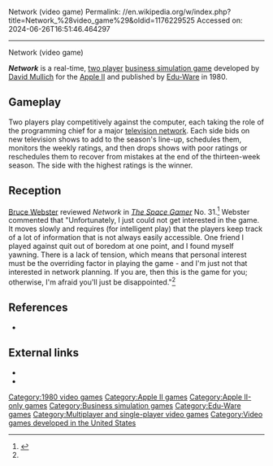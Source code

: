 Network (video game)
Permalink: //en.wikipedia.org/w/index.php?title=Network_%28video_game%29&oldid=1176229525
Accessed on: 2024-06-26T16:51:46.464297



------
Network (video game)
{{Short description|1980 video game}}
{{Infobox video game
|title  = Network
|image = Network videogame title.png
|developer = [[David Mullich]]
|publisher = [[Edu-Ware]]
|designer = 
|series = 
|engine = 
|released = {{vgrelease|NA|1980}}
|genre = [[Business simulation game|Business simulation]]
|modes = [[Single-player video game|Single-player]], [[Multiplayer video game|Two-player]]
|platforms = [[Apple II series|Apple II]]
|caption = 
|alt = 
}}

'''''Network''''' is a real-time, [[two player]] [[business simulation game]] developed by [[David Mullich]] for the [[Apple II series|Apple II]] and published by [[Edu-Ware]] in 1980.

==Gameplay==
Two players play competitively against the computer, each taking the role of the programming chief for a major [[television network]].  Each side bids on new television shows to add to the season's line-up, schedules them, monitors the weekly ratings, and then drops shows with poor ratings or reschedules them to recover from mistakes at the end of the thirteen-week season.  The side with the highest ratings is the winner.

==Reception==
[[Bruce Webster]] reviewed ''Network'' in ''[[The Space Gamer]]'' No. 31.<ref name="SG">{{cite journal|last=Webster|first=Bruce |author-link=Bruce Webster |date=September 1980 |title=Capsule Reviews|journal=[[The Space Gamer]]|publisher=[[Steve Jackson Games]]|issue=31|pages=28}}</ref> Webster commented that "Unfortunately, I just could not get interested in the game. It moves slowly and requires (for intelligent play) that the players keep track of a lot of information that is not always easily accessible. One friend I played against quit out of boredom at one point, and I found myself yawning. There is a lack of tension, which means that personal interest must be the overriding factor in playing the game - and I'm just not that interested in network planning. If you are, then this is the game for you; otherwise, I'm afraid you'll just be disappointed."<ref name="SG"/>

==References==
{{reflist}}

* {{cite book |title=Product Catalog |date=August 1, 1980 |publisher=Edu-Ware Services }}

==External links==
*{{IMDb title|id=0446748|title=Network (video game)}}
*{{moby game|id=/network|name=''Network''}}

{{DEFAULTSORT:Network}}
[[Category:1980 video games]]
[[Category:Apple II games]]
[[Category:Apple II-only games]]
[[Category:Business simulation games]]
[[Category:Edu-Ware games]]
[[Category:Multiplayer and single-player video games]]
[[Category:Video games developed in the United States]]